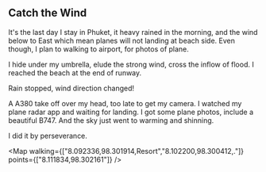 
## Catch the Wind

It's the last day I stay in Phuket, it heavy rained in the morning,
and the wind below to East which mean planes will not landing at beach side.
Even though, I plan to walking to airport, for photos of plane.

I hide under my umbrella, elude the strong wind, cross the inflow of flood.
I reached the beach at the end of runway.

Rain stopped, wind direction changed!

A A380 take off over my head, too late to get my camera.
I watched my plane radar app and waiting for landing.
I got some plane photos, include a beautiful B747.
And the sky just went to warming and shinning.

I did it by perseverance.

<Map walking={["8.092336,98.301914,Resort","8.102200,98.300412,."]} points={["8.111834,98.302161"]} />
